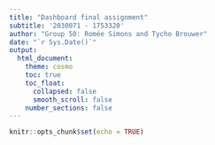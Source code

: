 ```yaml
---
title: "Dashboard final assignment"
subtitle: '2030071 - 1753320'
author: "Group 50: Romée Simons and Tycho Brouwer"
date: "`r Sys.Date()`"
output:
  html_document:
    theme: cosmo
    toc: true
    toc_float:
      collapsed: false
      smooth_scroll: false
    number_sections: false
---
```


```r
knitr::opts_chunk$set(echo = TRUE)
```
